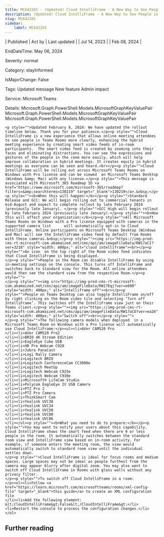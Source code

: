```yaml
---
title: MC642265 - (Updated) Cloud IntelliFrame - A New Way to See People in Teams Rooms
description: (Updated) Cloud IntelliFrame - A New Way to See People in Teams Rooms
slug: MC642265
sidebar:
    label: MC642265
---
```



| Published | Act by | Last updated |
| Jul 14, 2023 |  | Feb 08, 2024 |

EndDateTime: May 06, 2024

Severity: normal

Category: stayInformed

IsMajorChange: False

Tags: Updated message New feature Admin impact

Service: Microsoft Teams

Details: Microsoft.Graph.PowerShell.Models.MicrosoftGraphKeyValuePair Microsoft.Graph.PowerShell.Models.MicrosoftGraphKeyValuePair Microsoft.Graph.PowerShell.Models.MicrosoftGraphKeyValuePair

```
<p style="">Updated February 8, 2024: We have updated the rollout timeline below. Thank you for your patience.</p><p style="">Cloud IntelliFrame is a new experience that allows online meeting attendees to see people in Teams Rooms more clearly, enhancing the hybrid meeting experience by creating smart video feeds of in-room participants.  The smart video feed is created by zooming into their faces and eliminating distractions. You can see the expressions and gestures of the people in the room more easily, which will help improve collaboration in hybrid meetings. It creates equity in hybrid meetings as everyone can be seen and heard.<br></p><p style="">Cloud IntelliFrame will be rolling out across Microsoft Teams Rooms on Windows with Pro license and can be viewed  on Microsoft Teams Desktop (Windows &amp; Mac) with any license.</p><p style="">This message is associated with Microsoft 365 Roadmap ID <a href="https://www.microsoft.com/microsoft-365/roadmap?filters=&amp;searchterms=130219" target="_blank">130219</a>.&nbsp;</p><p style=""><b>When this will happen:</b></p><p style="">Standard Release and GCC: We will begin rolling out to commercial tenants in mid-August and expect to complete rollout by late February 2024 (previously late January). </p><p style="">GCC High will begin rollout by late February 2024 (previously late January).</p><p style=""><b>How this will affect your organization:</b></p><p style="">All Microsoft Teams Rooms on Windows with a Pro license equipped with cameras in the supported camera list      will automatically opt-in to Cloud IntelliFrame. Online participants on Microsoft Teams Desktop (Windows and Mac) will see the IntelliFrame video feed by default from Rooms with these cameras.&nbsp;</p><p style=""><img src="https://img-prod-cms-rt-microsoft-com.akamaized.net/cms/api/am/imageFileData/RW17aCI?ver=3218" style="width: 400px;" alt="cloud intelliframe"><br></p><p style="">An icon  on the top right of the Room video feed indicates that Cloud IntelliFrame is being displayed.
</p><p style="">People in the Room can disable IntelliFrame by using in-meeting settings on the console. This turns off IntelliFrame and switches back to standard view for the Room. All online attendees would then see the standard view from the respective Room.</p><p style=""> 
</p><p style=""><img src="https://img-prod-cms-rt-microsoft-com.akamaized.net/cms/api/am/imageFileData/RW17Eqj?ver=e690" style="width: 400px;" alt="Intelliframe off"><br></p><p style="">People on Teams Desktop can also toggle IntelliFrame on/off by right clicking on the Room video tile and selecting ‘Turn off IntelliFrame’. This switches off the IntelliFrame view just on their Teams client.</p><p style=""><img src="https://img-prod-cms-rt-microsoft-com.akamaized.net/cms/api/am/imageFileData/RW17aCO?ver=ea26" style="width: 400px;" alt="Switch off"><br></p><p style="">
</p><p style="">The following camera models when deployed  in a Microsoft Teams Room on Windows with a Pro license will automatically use Cloud IntelliFrame:</p><ul><li>AVer CAM520 Pro 
</li><li>AVer CAM520 Pro2 
</li><li>BRIO 4K Stream Edition 
</li><li>EagleEye Cube USB 
</li><li>HD Pro Webcam C920 
</li><li>Jabra PanaCast 
</li><li>Logi Rally Camera 
</li><li>Logitech BRIO 
</li><li>Logitech ConferenceCam CC3000e 
</li><li>Logitech MeetUp 
</li><li>Logitech Webcam C925e 
</li><li>Logitech Webcam C930e 
</li><li>Microsoft® LifeCam Studio 
</li><li>Polycom EagleEye IV USB Camera 
</li><li>PTZ Pro 2 
</li><li>PTZ Pro Camera 
</li><li>ThinkSmart Cam 
</li><li>Yealink UVC30 
</li><li>Yealink UVC34 
</li><li>Yealink UVC50 
</li><li>Yealink UVC80 
</li><li>Yealink UVC86
</li></ul><p style=""><b>What you need to do to prepare:</b></p><p style="">You may want to notify your users about this capability. Cloud IntelliFrame shows the smart feed when there are 9 or less people in the room. It automatically switches between the standard room view and IntelliFrame view based on in-room activity. For example, if someone enters the meeting room, the view would automatically switch to standard room view until the individual settles down. 
</p><p style="">Cloud IntelliFrame is ideal for focus rooms and medium spaces. Large spaces may not be ideal as people furthest from the camera may appear blurry after digital zoom. You may also want to switch off Cloud IntelliFrame in Rooms with glass walls without any privacy filter.  
</p><p style="">To switch off Cloud IntelliFrame in a room: 
</p><ol><li>Follow <a href="https://learn.microsoft.com/microsoftteams/rooms/xml-config-file" target="_blank">this guide</a> to create an XML configuration file
</li><li>Add the following element: &lt;CloudIntelliFrame&gt;False&lt;/CloudIntelliFrame&gt;</li><li>Restart the console to process the configuration changes.</li></ol>
```

## Further reading
